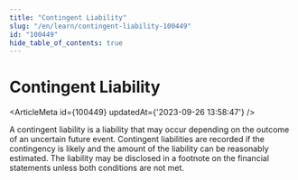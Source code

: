 ```yaml
---
title: "Contingent Liability"
slug: "/en/learn/contingent-liability-100449"
id: "100449"
hide_table_of_contents: true
---
```



# Contingent Liability

<ArticleMeta id={100449} updatedAt={'2023-09-26 13:58:47'} />
<div className='border-solid border-b border-t-0 my-4 border-[var(--ifm-color-gray-300)]' />

A contingent liability is a liability that may occur depending on the outcome of an uncertain future event. Contingent liabilities are recorded if the contingency is likely and the amount of the liability can be reasonably estimated. The liability may be disclosed in a footnote on the financial statements unless both conditions are not met.
